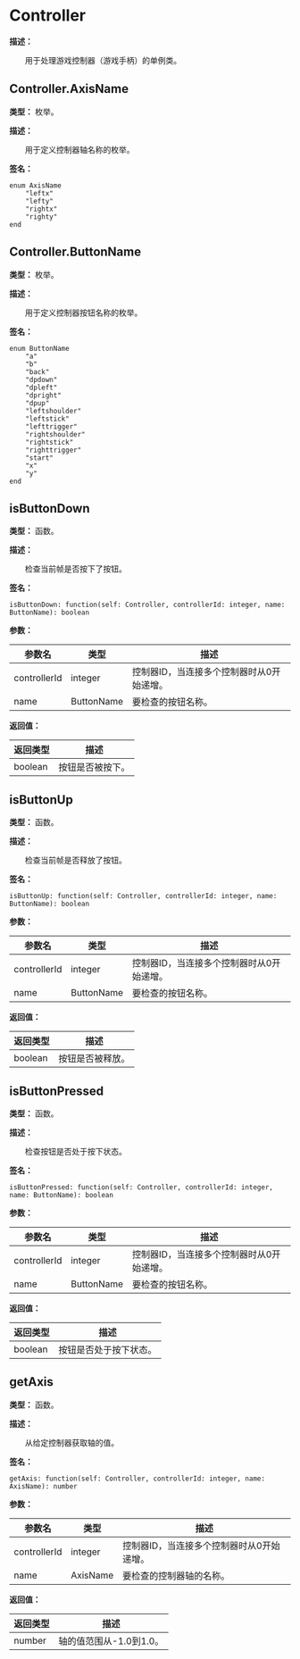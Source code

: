 
# Controller

**描述：**

&emsp;&emsp;用于处理游戏控制器（游戏手柄）的单例类。

## Controller.AxisName

**类型：** 枚举。

**描述：**

&emsp;&emsp;用于定义控制器轴名称的枚举。

**签名：**
```tl
enum AxisName
	"leftx"
	"lefty"
	"rightx"
	"righty"
end
```

## Controller.ButtonName

**类型：** 枚举。

**描述：**

&emsp;&emsp;用于定义控制器按钮名称的枚举。

**签名：**
```tl
enum ButtonName
	"a"
	"b"
	"back"
	"dpdown"
	"dpleft"
	"dpright"
	"dpup"
	"leftshoulder"
	"leftstick"
	"lefttrigger"
	"rightshoulder"
	"rightstick"
	"righttrigger"
	"start"
	"x"
	"y"
end
```

## isButtonDown

**类型：** 函数。

**描述：**

&emsp;&emsp;检查当前帧是否按下了按钮。

**签名：**
```tl
isButtonDown: function(self: Controller, controllerId: integer, name: ButtonName): boolean
```

**参数：**

| 参数名 | 类型 | 描述 |
| --- | --- | --- |
| controllerId | integer | 控制器ID，当连接多个控制器时从0开始递增。 |
| name | ButtonName | 要检查的按钮名称。 |

**返回值：**

| 返回类型 | 描述 |
| --- | --- |
| boolean | 按钮是否被按下。 |

## isButtonUp

**类型：** 函数。

**描述：**

&emsp;&emsp;检查当前帧是否释放了按钮。

**签名：**
```tl
isButtonUp: function(self: Controller, controllerId: integer, name: ButtonName): boolean
```

**参数：**

| 参数名 | 类型 | 描述 |
| --- | --- | --- |
| controllerId | integer | 控制器ID，当连接多个控制器时从0开始递增。 |
| name | ButtonName | 要检查的按钮名称。 |

**返回值：**

| 返回类型 | 描述 |
| --- | --- |
| boolean | 按钮是否被释放。 |

## isButtonPressed

**类型：** 函数。

**描述：**

&emsp;&emsp;检查按钮是否处于按下状态。

**签名：**
```tl
isButtonPressed: function(self: Controller, controllerId: integer, name: ButtonName): boolean
```

**参数：**

| 参数名 | 类型 | 描述 |
| --- | --- | --- |
| controllerId | integer | 控制器ID，当连接多个控制器时从0开始递增。 |
| name | ButtonName | 要检查的按钮名称。 |

**返回值：**

| 返回类型 | 描述 |
| --- | --- |
| boolean | 按钮是否处于按下状态。 |

## getAxis

**类型：** 函数。

**描述：**

&emsp;&emsp;从给定控制器获取轴的值。

**签名：**
```tl
getAxis: function(self: Controller, controllerId: integer, name: AxisName): number
```

**参数：**

| 参数名 | 类型 | 描述 |
| --- | --- | --- |
| controllerId | integer | 控制器ID，当连接多个控制器时从0开始递增。 |
| name | AxisName | 要检查的控制器轴的名称。 |

**返回值：**

| 返回类型 | 描述 |
| --- | --- |
| number | 轴的值范围从-1.0到1.0。 |